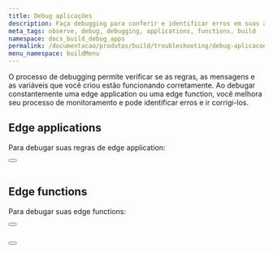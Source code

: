 ```yaml
---
title: Debug aplicações
description: Faça debugging para conferir e identificar erros em suas aplicações.
meta_tags: observe, debug, debugging, applications, functions, build
namespace: docs_build_debug_apps
permalink: /documentacao/produtos/build/troubleshooting/debug-aplicacoes/
menu_namespace: buildMenu
---
```



O processo de debugging permite verificar se as regras, as mensagens e as variáveis que você criou estão funcionando corretamente. Ao debugar constantemente uma edge application ou uma edge function, você melhora seu processo de monitoramento e pode identificar erros e ir corrigi-los.


## Edge applications

Para debugar suas regras de edge application:

<Button href="/pt-br/documentacao/produtos/guias/debug-regras/" text="debug de regras criadas com rules engine" variant="secondary"></Button> <br></br>

## Edge functions

Para debugar suas edge functions:

<Button href="/pt-br/documentacao/produtos/guias/debugging-functions-data-streaming/" text="debug de edge functions no data streaming" variant="secondary"></Button> <br></br>

<Button href="/pt-br/documentacao/produtos/guias/debugging-functions-graphql/" text="debug de functions usando a api graphql⁠" variant="secondary"></Button> <br></br>
